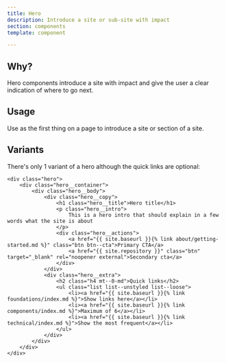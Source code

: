 ```yaml
---
title: Hero
description: Introduce a site or sub-site with impact
section: components
template: component

---
```


## Why?

Hero components introduce a site with impact and give the user a clear indication of where to go next.

## Usage

Use as the first thing on a page to introduce a site or section of a site.

## Variants

There's only 1 variant of a hero although the quick links are optional:

```
<div class="hero">
    <div class="hero__container">
        <div class="hero__body">
            <div class="hero__copy">
                <h1 class="hero__title">Hero title</h1>
                <p class="hero__intro">
                    This is a hero intro that should explain in a few words what the site is about
                </p>
                <div class="hero__actions">
                    <a href="{{ site.baseurl }}{% link about/getting-started.md %}" class="btn btn--cta">Primary CTA</a>
                    <a href="{{ site.repository }}" class="btn" target="_blank" rel="noopener external">Secondary cta</a>
                </div>
            </div>
            <div class="hero__extra">
                <h2 class="h4 mt--0-md">Quick links</h2>
                <ul class="list list--unstyled list--loose">
                    <li><a href="{{ site.baseurl }}{% link foundations/index.md %}">Show links here</a></li>
                    <li><a href="{{ site.baseurl }}{% link components/index.md %}">Maximum of 6</a></li>
                    <li><a href="{{ site.baseurl }}{% link technical/index.md %}">Show the most frequent</a></li>
                </ul>
            </div>
        </div>
    </div>
</div>
```
